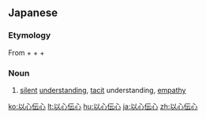 ==Japanese==
{{ja-kanjitab|い|しん|でん|しん|yomi=on}}

===Etymology===
From {{m|ja|以|sc=Jpan|tr=i||by means of}} + {{m|ja|心|sc=Jpan|tr=shin||heart}} + {{m|ja|伝|sc=Jpan|tr=den||transmit}} + {{m|ja|心|sc=Jpan|tr=shin||heart}}

===Noun===
{{ja-noun|いしんでんしん}}
# [[silent]] [[understanding]], [[tacit]] understanding, [[empathy]]

[[ko:以心伝心]]
[[lt:以心伝心]]
[[hu:以心伝心]]
[[ja:以心伝心]]
[[zh:以心伝心]]